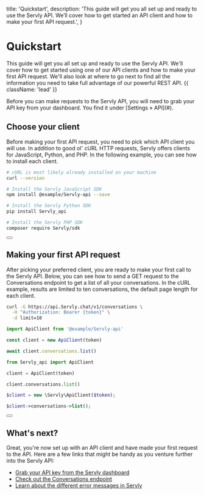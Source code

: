   title: 'Quickstart',
  description:
    'This guide will get you all set up and ready to use the Servly API. We’ll cover how to get started an API client and how to make your first API request.',
}

# Quickstart

This guide will get you all set up and ready to use the Servly API. We'll cover how to get started using one of our API clients and how to make your first API request. We'll also look at where to go next to find all the information you need to take full advantage of our powerful REST API. {{ className: 'lead' }}

<Note>
  Before you can make requests to the Servly API, you will need to grab your API
  key from your dashboard. You find it under [Settings &raquo; API](#).
</Note>

## Choose your client

Before making your first API request, you need to pick which API client you will use. In addition to good ol' cURL HTTP requests, Servly offers clients for JavaScript, Python, and PHP. In the following example, you can see how to install each client.

<CodeGroup>

```bash {{ title: 'cURL' }}
# cURL is most likely already installed on your machine
curl --version
```

```bash {{ language: 'js' }}
# Install the Servly JavaScript SDK
npm install @example/Servly-api --save
```

```bash {{ language: 'python' }}
# Install the Servly Python SDK
pip install Servly_api
```

```bash {{ language: 'php' }}
# Install the Servly PHP SDK
composer require Servly/sdk
```

</CodeGroup>

<div className="not-prose">
  <Button
    href="/sdks"
    variant="text"
    arrow="right"
    children="Check out our list of first-party SDKs"
  />
</div>

## Making your first API request

After picking your preferred client, you are ready to make your first call to the Servly API. Below, you can see how to send a GET request to the Conversations endpoint to get a list of all your conversations. In the cURL example, results are limited to ten conversations, the default page length for each client.

<CodeGroup tag="GET" label="/v1/conversations">

```bash {{ title: 'cURL' }}
curl -G https://api.Servly.chat/v1/conversations \
  -H "Authorization: Bearer {token}" \
  -d limit=10
```

```js
import ApiClient from '@example/Servly-api'

const client = new ApiClient(token)

await client.conversations.list()
```

```python
from Servly_api import ApiClient

client = ApiClient(token)

client.conversations.list()
```

```php
$client = new \Servly\ApiClient($token);

$client->conversations->list();
```

</CodeGroup>

<div className="not-prose">
  <Button
    href="/conversations"
    variant="text"
    arrow="right"
    children="Read the docs for the Conversations endpoint"
  />
</div>

## What's next?

Great, you're now set up with an API client and have made your first request to the API. Here are a few links that might be handy as you venture further into the Servly API:

- [Grab your API key from the Servly dashboard](#)
- [Check out the Conversations endpoint](/conversations)
- [Learn about the different error messages in Servly](/errors)
